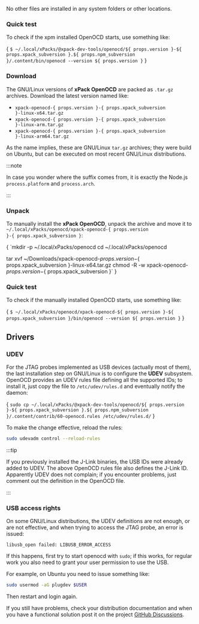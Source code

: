 

<InstallEasy/>

<InstallLinuxTree version={props.version} xpack_subversion={props.xpack_subversion} npm_subversion={props.npm_subversion}/>

No other files are installed in any system folders or other locations.

<UninstallEasy/>

### Quick test

To check if the xpm installed OpenOCD starts, use something like:

<CodeBlock language="console"> {
`$ ~/.local/xPacks/@xpack-dev-tools/openocd/${ props.version }-${ props.xpack_subversion }.${ props.npm_subversion }/.content/bin/openocd --version
${ props.version }`
}</CodeBlock>

<InstallManual/>

### Download

The GNU/Linux versions of **xPack OpenOCD**
are packed as `.tar.gz` archives.
Download the latest version named like:

* <code>xpack-openocd-{ props.version }-{ props.xpack_subversion }-linux-x64.tar.gz</code>
* <code>xpack-openocd-{ props.version }-{ props.xpack_subversion }-linux-arm.tar.gz</code>
* <code>xpack-openocd-{ props.version }-{ props.xpack_subversion }-linux-arm64.tar.gz</code>

As the name implies, these are GNU/Linux `tar.gz` archives; they were build on
Ubuntu, but can be executed on most recent GNU/Linux distributions.

:::note

In case you wonder where the suffix comes
from, it is exactly the Node.js `process.platform` and `process.arch`.

:::

### Unpack

To manually install the <b>xPack OpenOCD</b>,
unpack the archive and move it
to <code>~/.local/xPacks/openocd/xpack-openocd-{ props.version }-{ props.xpack_subversion }</code>:

<CodeBlock language="console"> {
`mkdir -p ~/.local/xPacks/openocd
cd ~/.local/xPacks/openocd

tar xvf ~/Downloads/xpack-openocd-${ props.version }-${ props.xpack_subversion }-linux-x64.tar.gz
chmod -R -w xpack-openocd-${ props.version }-${ props.xpack_subversion }`
}</CodeBlock>

<InstallManualInfo/>

### Quick test

To check if the manually installed OpenOCD starts, use something like:

<CodeBlock language="console"> {
`$ ~/.local/xPacks/openocd/xpack-openocd-${ props.version }-${ props.xpack_subversion }/bin/openocd --version
${ props.version }`
}</CodeBlock>

## Drivers

### UDEV

For the JTAG probes implemented as USB devices (actually most of them),
the last installation step on GNU/Linux is to configure the **UDEV**
subsystem. OpenOCD provides an UDEV rules file defining all the
supported IDs; to install it, just copy the file to `/etc/udev/rules.d`
and eventually notify the daemon:

<CodeBlock language="sh"> {
`sudo cp ~/.local/xPacks/@xpack-dev-tools/openocd/${ props.version }-${ props.xpack_subversion }.${ props.npm_subversion }/.content/contrib/60-openocd.rules /etc/udev/rules.d/`
}</CodeBlock>

To make the change effective, reload the rules:

```sh
sudo udevadm control --reload-rules
```

:::tip

If you previously installed the
J-Link binaries, the USB IDs were
already added to UDEV. The above OpenOCD rules file also defines the
J-Link ID. Apparently UDEV does not complain; if you encounter
problems, just comment out the definition in the OpenOCD file.

:::

### USB access rights

On some GNU/Linux distributions, the UDEV definitions are not enough,
or are not effective, and when trying to access the JTAG probe,
an error is issued:

```console
libusb_open failed: LIBUSB_ERROR_ACCESS
```

If this happens, first try to start openocd with `sudo`; if this works,
for regular work you also need to grant your user permission to use the USB.

For example, on Ubuntu you need to issue something like:

```sh
sudo usermod -aG plugdev $USER
```

Then restart and login again.

If you still have problems, check your distribution documentation and
when you have a functional solution post it on the project
[GitHub Discussions](https://github.com/xpack-dev-tools/openocd-xpack/discussions/).
